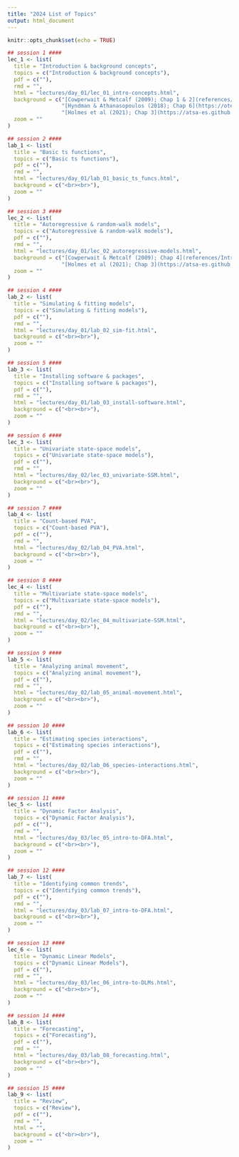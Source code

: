 ```yaml
---
title: "2024 List of Topics"
output: html_document
---
```


```r
knitr::opts_chunk$set(echo = TRUE)
```

```r
## session 1 ####
lec_1 <- list(
  title = "Introduction & background concepts",
  topics = c("Introduction & background concepts"),
  pdf = c(""),
  rmd = "",
  html = "lectures/day_01/lec_01_intro-concepts.html",
  background = c("[Cowperwait & Metcalf (2009); Chap 1 & 2](references/Introductory_Time_Series_With_R.pdf)",
                 "[Hyndman & Athanasopoulos (2018); Chap 6](https://otexts.org/fpp2/decomposition.html)",
                 "[Holmes et al (2021); Chap 3](https://atsa-es.github.io/atsa-labs/chap-ts.html)"),
  zoom = ""
)

## session 2 ####
lab_1 <- list(
  title = "Basic ts functions",
  topics = c("Basic ts functions"),
  pdf = c(""),
  rmd = "",
  html = "lectures/day_01/lab_01_basic_ts_funcs.html",
  background = c("<br><br>"),
  zoom = ""
)

## session 3 ####
lec_2 <- list(
  title = "Autoregressive & random-walk models",
  topics = c("Autoregressive & random-walk models"),
  pdf = c(""),
  rmd = "",
  html = "lectures/day_01/lec_02_autoregressive-models.html",
  background = c("[Cowperwait & Metcalf (2009); Chap 4](references/Introductory_Time_Series_With_R.pdf)",
                 "[Holmes et al (2021); Chap 3](https://atsa-es.github.io/atsa-labs/chap-ts.html)<br>"),
  zoom = ""
)

## session 4 ####
lab_2 <- list(
  title = "Simulating & fitting models",
  topics = c("Simulating & fitting models"),
  pdf = c(""),
  rmd = "",
  html = "lectures/day_01/lab_02_sim-fit.html",
  background = c("<br><br>"),
  zoom = ""
)

## session 5 ####
lab_3 <- list(
  title = "Installing software & packages",
  topics = c("Installing software & packages"),
  pdf = c(""),
  rmd = "",
  html = "lectures/day_01/lab_03_install-software.html",
  background = c("<br><br>"),
  zoom = ""
)

## session 6 ####
lec_3 <- list(
  title = "Univariate state-space models",
  topics = c("Univariate state-space models"),
  pdf = c(""),
  rmd = "",
  html = "lectures/day_02/lec_03_univariate-SSM.html",
  background = c("<br><br>"),
  zoom = ""
)

## session 7 ####
lab_4 <- list(
  title = "Count-based PVA",
  topics = c("Count-based PVA"),
  pdf = c(""),
  rmd = "",
  html = "lectures/day_02/lab_04_PVA.html",
  background = c("<br><br>"),
  zoom = ""
)

## session 8 ####
lec_4 <- list(
  title = "Multivariate state-space models",
  topics = c("Multivariate state-space models"),
  pdf = c(""),
  rmd = "",
  html = "lectures/day_02/lec_04_multivariate-SSM.html",
  background = c("<br><br>"),
  zoom = ""
)

## session 9 ####
lab_5 <- list(
  title = "Analyzing animal movement",
  topics = c("Analyzing animal movement"),
  pdf = c(""),
  rmd = "",
  html = "lectures/day_02/lab_05_animal-movement.html",
  background = c("<br><br>"),
  zoom = ""
)

## session 10 ####
lab_6 <- list(
  title = "Estimating species interactions",
  topics = c("Estimating species interactions"),
  pdf = c(""),
  rmd = "",
  html = "lectures/day_02/lab_06_species-interactions.html",
  background = c("<br><br>"),
  zoom = ""
)

## session 11 ####
lec_5 <- list(
  title = "Dynamic Factor Analysis",
  topics = c("Dynamic Factor Analysis"),
  pdf = c(""),
  rmd = "",
  html = "lectures/day_03/lec_05_intro-to-DFA.html",
  background = c("<br><br>"),
  zoom = ""
)

## session 12 ####
lab_7 <- list(
  title = "Identifying common trends",
  topics = c("Identifying common trends"),
  pdf = c(""),
  rmd = "",
  html = "lectures/day_03/lab_07_intro-to-DFA.html",
  background = c("<br><br>"),
  zoom = ""
)

## session 13 ####
lec_6 <- list(
  title = "Dynamic Linear Models",
  topics = c("Dynamic Linear Models"),
  pdf = c(""),
  rmd = "",
  html = "lectures/day_03/lec_06_intro-to-DLMs.html",
  background = c("<br><br>"),
  zoom = ""
)

## session 14 ####
lab_8 <- list(
  title = "Forecasting",
  topics = c("Forecasting"),
  pdf = c(""),
  rmd = "",
  html = "lectures/day_03/lab_08_forecasting.html",
  background = c("<br><br>"),
  zoom = ""
)

## session 15 ####
lab_9 <- list(
  title = "Review",
  topics = c("Review"),
  pdf = c(""),
  rmd = "",
  html = "",
  background = c("<br><br>"),
  zoom = ""
)
```



